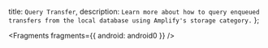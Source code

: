   title: `Query Transfer`,
  description: `Learn more about how to query enqueued transfers from the local database using Amplify's storage category.`
};


<Fragments fragments={{ android: android0 }} />
